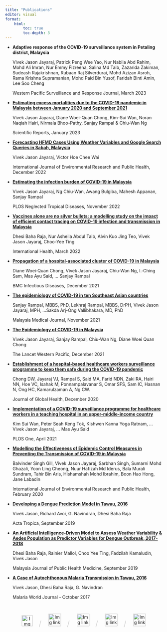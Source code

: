 ```yaml
---
title: "Publications"
editor: visual
format:
    html:
        toc: true
        toc-depth: 3
---
```


-   **Adaptive response of the COVID-19 surveillance system in Petaling district, Malaysia**

    Vivek Jason Jayaraj, Patrick Peng Wee Yao, Nur Nabila Abd Rahim, Mohd Ali Imran, Nur Emmy Fizreena, Salina Md Taib, Zazarida Zakiman, Sudeash Rajakrishnan, Rubaan Raj Silverdurai, Mohd Azizan Asroh, Rama Krishna Supramanian, Mohd Paid Bin Yusof, Faridah Binti Amin, Lee Soo Cheng

    Western Pacific Surveillance and Response Journal, March 2023

-   [**Estimating excess mortalities due to the COVID-19 pandemic in Malaysia between January 2020 and September 2021**](https://www.nature.com/articles/s41598-022-26927-z)

    Vivek Jason Jayaraj, Diane Woei-Quan Chong, Kim-Sui Wan, Noran Naqiah Hairi, Nirmala Bhoo-Pathy, Sanjay Rampal & Chiu-Wan Ng

    Scientific Reports, January 2023

-   [**Forecasting HFMD Cases Using Weather Variables and Google Search Queries in Sabah, Malaysia**](https://www.mdpi.com/1660-4601/19/24/16880/pdf)

    Vivek Jason Jayaraj, Victor Hoe Chee Wai

    International Journal of Environmental Research and Public Health, December 2022

-   [**Estimating the infection burden of COVID-19 in Malaysia**](https://journals.plos.org/plosntds/article?id=10.1371/journal.pntd.0010887)

    Vivek Jason Jayaraj, Ng Chiu-Wan, Awang Bulgiba, Mahesh Appanan, Sanjay Rampal

    PLOS Neglected Tropical Diseases, November 2022

-   [**Vaccines alone are no silver bullets: a modelling study on the impact of efficient contact tracing on COVID-19 infection and transmission in Malaysia**](https://www.ncbi.nlm.nih.gov/pmc/articles/PMC8992270/pdf/ihac005.pdf)

    Dhesi Baha Raja, Nur Asheila Abdul Taib, Alvin Kuo Jing Teo, Vivek Jason Jayaraj, Choo-Yee Ting

    International Health, March 2022

-   [**Propagation of a hospital-associated cluster of COVID-19 in Malaysia**](https://bmcinfectdis.biomedcentral.com/articles/10.1186/s12879-021-06894-y)

    Diane Woei‑Quan Chong, Vivek Jason Jayaraj, Chiu‑Wan Ng, I.‑Ching Sam, Mas Ayu Said, ... Sanjay Rampal

    BMC Infectious Diseases, December 2021

-   [**The epidemiology of COVID-19 in ten Southeast Asian countries**](https://www.e-mjm.org/2021/v76n6/epidemiology-of-COVID-19.pdf)

    Sanjay Rampal, MBBS, PhD, Lekhraj Rampal, MBBS, DrPH, Vivek Jason Jayaraj, MPH, ...Sakda Arj-Ong Vallibhakara, MD, PhD

    Malaysia Medical Journal, November 2021

-   [**The Epidemiology of COVID-19 in Malaysia**](https://www.thelancet.com/journals/lanwpc/article/PIIS2666-6065(21)00204-2/fulltext)

    Vivek Jason Jayaraj, Sanjay Rampal, Chiu-Wan Ng, Diane Woei Quan Chong

    The Lancet Western Pacific, December 2021

-   [**Establishment of a hospital-based healthcare workers surveillance programme to keep them safe during the COVID-19 pandemic**](https://www.ncbi.nlm.nih.gov/pmc/articles/PMC7714316/pdf/jogh-10-0203100.pdf)

    Chong DW, Jayaraj VJ, Rampal S, Said MA, Farid NDN, Zaki RA, Hairi NN, Hoe VC, Isahak M, Ponnampalavanar S, Omar SFS, Sam IC, Hasnan N, Ong HC, Kamarulzaman A, Ng CW.

    Journal of Global Health, December 2020

-   [**Implementation of a COVID-19 surveillance programme for healthcare workers in a teaching hospital in an upper-middle-income country**](https://www.ncbi.nlm.nih.gov/pmc/articles/PMC9094549/pdf/pone.0268492.pdf)

    Kim Sui Wan, Peter Seah Keng Tok, Kishwen Kanna Yoga Ratnam, ... Vivek Jason Jayaraj, ... Mas Ayu Said

    PLOS One, April 2021

-   [**Modelling the Effectiveness of Epidemic Control Measures in Preventing the Transmission of COVID-19 in Malaysia**](https://www.mdpi.com/1660-4601/17/15/5509/pdf)

    Balvinder Singh Gill, Vivek Jason Jayaraj, Sarbhan Singh, Sumarni Mohd Ghazali, Yoon Ling Cheong, Nuur Hafizah Md Iderus, Bala Murali Sundram, Tahir Bin Aris, Hishamshah Mohd Ibrahim, Boon Hao Hong, Jane Labadin

    International Journal of Environmental Research and Public Health, February 2020

-   [**Developing a Dengue Prediction Model in Tawau, 2016**](https://www.sciencedirect.com/science/article/pii/S0001706X1930186X)

    Vivek Jason, Richard Avoi, G. Navindran, Dhesi Baha Raja

    Acta Tropica, September 2019

-   [**An Artificial Intelligence-Driven Model to Assess Weather Variability & Aedes Population as Predictor Variables for Dengue Outbreak, 2017-2018**](https://mjphm.org/index.php/mjphm/article/download/176/41)

    Dhesi Baha Raja, Rainier Mallol, Choo Yee Ting, Fadzilah Kamaludin, Vivek Jason

    Malaysia Journal of Public Health Medicine, September 2019

-   [**A Case of Autochthonous Malaria Transmission in Tawau, 2016**](https://www.ncbi.nlm.nih.gov/pmc/articles/PMC8415062/pdf/MWJ-08-16.pdf)

    Vivek Jason, Dhesi Baha Raja, G. Navindran

    Malaria World Journal - October 2017

<br>

```{=html}
<center>
    <a href="https://twitter.com/vivekjason87" target="_blank"><img src="images/twitter.png" alt="Img link to Twitter" width="35" height="35"></a>
    
    &nbsp; &nbsp;
     <font color="#D3D3D3" size="5">  /  </font>
    &nbsp; &nbsp;
    
    <a href="https://GitHub.com/vivekjason" target="_blank"><img src="images/github.png" alt="Img link to GitHub" width="40" height="40"></a>
    
    &nbsp; &nbsp;
    <font color="#D3D3D3" size="5">  /  </font>
    &nbsp; &nbsp;
    
    <a href="https://scholar.google.com/citations?user=JjjMqJEAAAAJ&hl=en&authuser=1" target="_blank"><img src="images/google.png" alt="Img link to Google Scholar" width="40" height="40"></a>
    
    &nbsp; &nbsp;
    <font color="#D3D3D3" size="5">  /  </font>
    &nbsp; &nbsp;
    
    <a href="https://www.linkedin.com/in/vivek-jason-jayaraj-605a09139/" target="_blank"><img src="images/linkedin.png" alt="Img link to Linkedin" width="40" height="40"></a>
    
    &nbsp; &nbsp;
    <font color="#D3D3D3" size="5">  /  </font>
    &nbsp; &nbsp;
    

    <a href="mailto:vivekjason.j@moh.gov.m" target="_blank"><img src="images/email.png" alt="Img link to Email" width="40" height="40"></a>
</center> 
```
